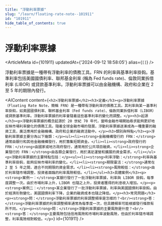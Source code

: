 ```yaml
---
title: "浮動利率票據"
slug: "/learn/floating-rate-note--101911"
id: "101911"
hide_table_of_contents: true
---
```



# 浮動利率票據

<ArticleMeta id={101911} updatedAt={'2024-09-12 18:58:05'} alias={`[]`} />
<div className='border-solid border-b border-t-0 my-4 border-[var(--ifm-color-gray-300)]' />

浮動利率票據是一種帶有浮動利率的債務工具。FRN 的利率與基準利率掛鈎。基準利率包括美國國債利率、聯邦基金利率 (稱為 Fed funds rate)、倫敦同業拆借利率 (LIBOR) 或貸款基準利率。浮動利率票據可以由金融機構、政府和企業在 2 至 5 年的期限內發行。

<AIContent content={`<h2>浮動利率票據</h2><h3>定義</h3><p>浮動利率票據（Floating Rate Note，簡稱 FRN）是一種帶有浮動利率的債務工具。其利率與某一基準利率掛鈎，如美國國債利率、聯邦基金利率（Fed funds rate）、倫敦同業拆借利率（LIBOR）或貸款基準利率。浮動利率票據的利率會隨着這些基準利率的變化而調整。</p><h3>起源</h3><p>浮動利率票據的概念起源於 20 世紀 70 年代，當時金融市場開始尋求能夠更好地反映市場利率變化的債務工具。隨着全球金融市場的發展，浮動利率票據逐漸成為一種重要的融資工具，廣泛應用於金融機構、政府和企業的融資活動中。</p><h3>類別與特點</h3><p>浮動利率票據主要分為以下幾類：</p><ul><li><strong>金融機構發行的 FRN：</strong>通常由銀行和其他金融機構發行，用於籌集短期資金。</li><li><strong>政府發行的 FRN：</strong>由國家或地方政府發行，通常用於公共項目融資。</li><li><strong>企業發行的 FRN：</strong>由各類企業發行，用於滿足運營和擴展的資金需求。</li></ul><p>浮動利率票據的主要特點包括：</p><ul><li><strong>利率浮動：</strong>利率與基準利率掛鈎，能夠反映市場利率的變化。</li><li><strong>期限靈活：</strong>通常在 2 至 5 年之間，適合不同期限的資金需求。</li><li><strong>風險較低：</strong>由於利率隨市場調整，投資者面臨的利率風險較低。</li></ul><h3>具體案例</h3><p><strong>案例一：</strong>某銀行發行了一批浮動利率票據，利率與 LIBOR 掛鈎，每季度調整一次。由於市場利率上升，LIBOR 也隨之上升，投資者獲得的利息收入增加。</p><p><strong>案例二：</strong>某企業發行了一批浮動利率票據，利率與美國國債利率掛鈎。由於經濟形勢變化，美國國債利率下降，企業的融資成本也隨之降低。</p><h3>常見問題</h3><p><strong>問：</strong>浮動利率票據的利率調整頻率是怎樣的？<br/><strong>答：</strong>浮動利率票據的利率調整頻率通常為每季度一次，但具體頻率可能根據發行條款有所不同。</p><p><strong>問：</strong>浮動利率票據的主要風險是什麼？<br/><strong>答：</strong>主要風險包括信用風險和市場利率波動風險，但由於利率隨市場調整，利率風險相對較低。</p>`} id={101911} />
